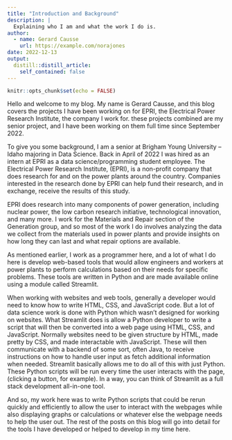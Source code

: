 ```yaml
---
title: "Introduction and Background"
description: |
  Explaining who I am and what the work I do is.
author:
  - name: Gerard Causse
    url: https://example.com/norajones
date: 2022-12-13
output:
  distill::distill_article:
    self_contained: false
---
```



```r
knitr::opts_chunk$set(echo = FALSE)
```
Hello and welcome to my blog. My name is Gerard Causse, and this blog covers the projects I have been working on for EPRI, the Electrical Power Research Institute, the company I work for. these projects combined are my senior project, and I have been working on them full time since September 2022.

To give you some background, I am a senior at Brigham Young University – Idaho majoring in Data Science. Back in April of 2022 I was hired as an intern at EPRI as a data science/programming student employee. The Electrical Power Research Institute, (EPRI), is a non-profit company that does research for and on the power plants around the country. Companies interested in the research done by EPRI can help fund their research, and in exchange, receive the results of this study. 

EPRI does research into many components of power generation, including nuclear power, the low carbon research initiative, technological innovation, and many more. I work for the Materials and Repair section of the Generation group, and so most of the work I do involves analyzing the data we collect from the materials used in power plants and provide insights on how long they can last and what repair options are available.

As mentioned earlier, I work as a programmer here, and a lot of what I do here is develop web-based tools that would allow engineers and workers at power plants to perform calculations based on their needs for specific problems. These tools are written in Python and are made available online using a module called Streamlit.

When working with websites and web tools, generally a developer would need to know how to write HTML, CSS, and JavaScript code. But a lot of data science work is done with Python which wasn’t designed for working on websites. What Streamlit does is allow a Python developer to write a script that will then be converted into a web page using HTML, CSS, and JavaScript. Normally websites need to be given structure by HTML, made pretty by CSS, and made interactable with JavaScript. These will then communicate with a backend of some sort, often Java, to receive instructions on how to handle user input as fetch additional information when needed. Streamlit basically allows me to do all of this with just Python.  These Python scripts will be run every time the user interacts with the page, (clicking a button, for example). In a way, you can think of Streamlit as a full stack development all-in-one tool. 

And so, my work here was to write Python scripts that could be rerun quickly and efficiently to allow the user to interact with the webpages while also displaying graphs or calculations or whatever else the webpage needs to help the user out. The rest of the posts on this blog will go into detail for the tools I have developed or helped to develop in my time here.




<!-- Learn more about using Distill at <https://rstudio.github.io/distill>. -->


